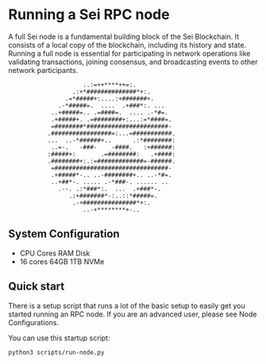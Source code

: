 # Running a Sei RPC node
A full Sei node is a fundamental building block of the Sei Blockchain. It consists of a local copy of the blockchain, including its history and state. Running a full node is essential for participating in network operations like validating transactions, joining consensus, and broadcasting events to other network participants.

```
                     ..:=++****++=:.
                  .:+*##############*+:.
                .=*#####+:....:+#######+.
              .-*#####=.  ....  .+###*:. ...
            ..+#####=.. .=####=.  .... .-*#=.
            .+#####+. .=########+:...:=*####=.
            =########*#######################-
           .#################=:...=###########.
           ...  ..-*######+..      .:*########:
            ..=-.   -###-    -####.   :+######:
           :#####+:       .=########:   .+####:
           .########+:.:=#############=-######.
            =################################-
            .+#####*-.. ..-########+.. ..-*#=.
            ..+##*-. ..... .-*###-. ...... ..
              .--. .:*###*:.  ...  .+###*-.
                 .:+#######*-:..::*#####=.
                  .-+###############*+:.
                     ..-+********+-..
```

## System Configuration
- CPU Cores	RAM	Disk
- 16 cores	64GB	1TB NVMe

## Quick start
There is a setup script that runs a lot of the basic setup to easily get you started running an RPC node. If you are an advanced user, please see Node Configurations.

You can use this startup script:

`python3 scripts/run-node.py`

